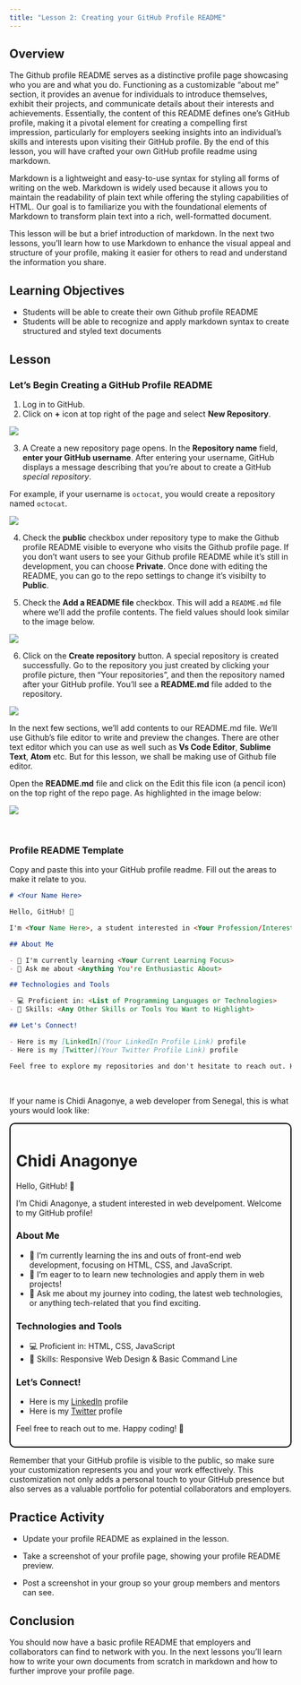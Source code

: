 ```yaml
---
title: "Lesson 2: Creating your GitHub Profile README"
---
```



## Overview

The Github profile README serves as a distinctive profile page showcasing who you are and what you do. Functioning as a customizable "about me" section, it provides an avenue for individuals to introduce themselves, exhibit their projects, and communicate details about their interests and achievements. Essentially, the content of this README defines one's GitHub profile, making it a pivotal element for creating a compelling first impression, particularly for employers seeking insights into an individual's skills and interests upon visiting their GitHub profile. By the end of this lesson, you will have crafted your own GitHub profile readme using markdown.

Markdown is a lightweight and easy-to-use syntax for styling all forms of writing on the web. Markdown is widely used because it allows you to maintain the readability of plain text while offering the styling capabilities of HTML. Our goal is to familiarize you with the foundational elements of Markdown to transform plain text into a rich, well-formatted document.

This lesson will be but a brief introduction of markdown. In the next two lessons, you'll learn how to use Markdown to enhance the visual appeal and structure of your profile, making it easier for others to read and understand the information you share.

## Learning Objectives

-   Students will be able to create their own Github profile README
-   Students will be able to recognize and apply markdown syntax to create structured and styled text documents

## Lesson

### Let's Begin Creating a GitHub Profile README

1.  Log in to GitHub.
2.  Click on **+** icon at top right of the page and select **New Repository**.

![](./images/1.png)

3.  A Create a new repository page opens. In the **Repository name** field, **enter your GitHub username**. After entering your username, GitHub displays a message describing that you're about to create a GitHub *special repository*.

For example, if your username is `octocat`, you would create a repository named `octocat`.

![](./images/2.1.png)

4.  Check the **public** checkbox under repository type to make the Github profile README visible to everyone who visits the Github profile page. If you don't want users to see your Github profile README while it's still in development, you can choose **Private**. Once done with editing the README, you can go to the repo settings to change it's visibilty to **Public**.

5.  Check the **Add a README file** checkbox. This will add a `README.md` file where we'll add the profile contents. The field values should look similar to the image below.

![](./images/2.png)

6.  Click on the **Create repository** button. A special repository is created successfully. Go to the repository you just created by clicking your profile picture, then "Your repositories", and then the repository named after your GitHub profile. You'll see a **README.md** file added to the repository.

![](./images/3.png)

In the next few sections, we'll add contents to our README.md file. We'll use Github's file editor to write and preview the changes. There are other text editor which you can use as well such as **Vs Code Editor**, **Sublime Text**, **Atom** etc. But for this lesson, we shall be making use of Github file editor.

Open the **README.md** file and click on the Edit this file icon (a pencil icon) on the top right of the repo page. As highlighted in the image below:

![](./images/3.1.png)

<br>

### Profile README Template

Copy and paste this into your GitHub profile readme. Fill out the areas to make it relate to you.

``` md
# <Your Name Here>

Hello, GitHub! 👋

I'm <Your Name Here>, a student interested in <Your Profession/Interests such as: computer science, data science, web develpoment, machine learning, data engineering, statistics, software development...>. Welcome to my GitHub profile!

## About Me

- 🌱 I'm currently learning <Your Current Learning Focus>
- 💬 Ask me about <Anything You're Enthusiastic About>

## Technologies and Tools

- 💻 Proficient in: <List of Programming Languages or Technologies>
- 🚀 Skills: <Any Other Skills or Tools You Want to Highlight>

## Let's Connect!

- Here is my [LinkedIn](Your LinkedIn Profile Link) profile
- Here is my [Twitter](Your Twitter Profile Link) profile

Feel free to explore my repositories and don't hesitate to reach out. Happy coding! 🚀
```

<br>

If your name is Chidi Anagonye, a web developer from Senegal, this is what yours would look like:

::: {style="border: 2px solid #000; padding: 10px; border-radius: 10px;"}
<h1>Chidi Anagonye</h1>

Hello, GitHub! 👋

I'm Chidi Anagonye, a student interested in web develpoment. Welcome to my GitHub profile!

<h3>About Me</h3>

-   🌱 I'm currently learning the ins and outs of front-end web development, focusing on HTML, CSS, and JavaScript.
-   👯 I'm eager to to learn new technologies and apply them in web projects!
-   💬 Ask me about my journey into coding, the latest web technologies, or anything tech-related that you find exciting.

<h3>Technologies and Tools</h3>

-   💻 Proficient in: HTML, CSS, JavaScript
-   🚀 Skills: Responsive Web Design & Basic Command Line

<h3>Let's Connect!</h3>

-   Here is my [LinkedIn](Your%20LinkedIn%20Profile%20Link) profile
-   Here is my [Twitter](Your%20Twitter%20Profile%20Link) profile

Feel free to reach out to me. Happy coding! 🚀
:::


Remember that your GitHub profile is visible to the public, so make sure your customization represents you and your work effectively. This customization not only adds a personal touch to your GitHub presence but also serves as a valuable portfolio for potential collaborators and employers.

## Practice Activity

-   Update your profile README as explained in the lesson.

-   Take a screenshot of your profile page, showing your profile README preview.

-   Post a screenshot in your group so your group members and mentors can see.


## Conclusion

You should now have a basic profile README that employers and collaborators can find to network with you. In the next lessons you'll learn how to write your own documents from scratch in markdown and how to further improve your profile page.

